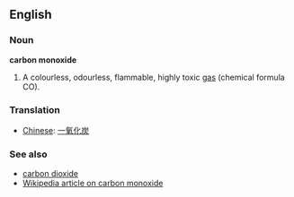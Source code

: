 ==English==
===Noun===
'''carbon monoxide'''

#A colourless, odourless, flammable, highly toxic [[gas]] (chemical formula CO).

===Translation===
*[[Chinese]]: [[一氧化炭]]



===See also===
*[[carbon dioxide]]
*[[en:Carbon_monoxide|Wikipedia article on carbon monoxide]]